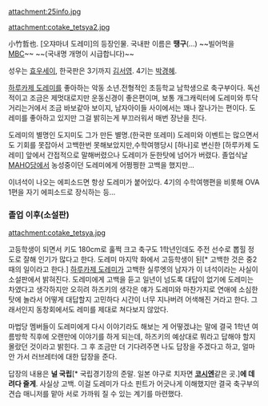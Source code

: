 attachment:25info.jpg

attachment:cotake_tetsya2.jpg

小竹哲也. [오쟈마녀 도레미]의 등장인물. 국내판 이름은 '''땡구'''(...) ~~빌어먹을 [[MBC]]~~ 
~~(국내명 개명이 시급합니다)~~

성우는 [[효우세이]], 한국판은 3기까지 [[김서영]]. 4기는 [[박경혜]].

[[하루카제 도레미]]를 좋아하는 악동 소년.전형적인 초등학교 남학생으로 축구부이다. 독선적이고 조금은 제멋대로지만 운동신경이 좋은편이며, 보통 개그캐릭터에 도레미와 투닥거리는거에서 조금 바보같아 보이지, 남자아이들 사이에서는 꽤나 잘나가는 편이다.
도레미를 좋아하고 있지만 그걸 밝히는게 부끄러워서 매번 장난을 친다.

도레미의 별명인 도지미도 그가 만든 별명.(한국판 또레미) 도레미와 이벤트는 많으면서도 기회를 못잡아서 고백한번 못해보았지만,수학여행당시 [하나]로 변신한 [하루카제 도레미] 앞에서 간접적으로 말해버렸으나 도레미가 둔한탓에 넘어가 버렸다.
졸업식날 [[MAHO당]]에서 농성중이던 도레미에게 어쩡쩡한 고백을 했지만...

이녀석이 나오는 에피소드면 항상 도레미가 붙어있다.
4기의 수학여행편을 비롯해 OVA 1편을 자기 에피소드로 장식하는 등...

=== 졸업 이후(소설판) ===
attachment:cotake_tetsya.jpg

고등학생이 되면서 키도 180cm로 훌쩍 크고 축구도 1학년인데도 주전 선수로 뽑힐 정도로 잘해 인기가 많다고 한다. 도레미 마지막 화에서 고등학생이 된[* 고백한 것은 중2 때의 일이라고 한다.] [[하루카제 도레미]]가 고백한 실루엣의 남자가 이 녀석이라는 사실이 소설판에서 밝혀진다. 도레미에게 고백을 듣고 일년이 넘도록 대답이 없기에 도레미는 차였다고 생각하지만 오히려 하즈키의 생각은 얘가 도레미와 마찬가지로 연애에 소심한 탓에 놀라서 어떻게 대답할지 고민하다 시간이 너무 지나버려 어색해진 거라고 한다. 그래서인지 동창회에서도 레미를 제대로 쳐다보지 않았다.

마법당 멤버들이 도레미에게 다시 이야기라도 해보는 게 어떻겠냐는 말에 결국 1학년 여름방학 직후에 오랜만에 이야기를 하게 되는데, 하즈키의 예상대로 뭐라고 답해야 할지 몰랐던 것이라고 밝힌다. 그 후 조금만 더 기다려주면 나도 답장을 주겠다고 하고, 얼마 안 가서 러브레터에 대한 답장을 준다.

답장의 내용은 '''널 국립'''[* 국립경기장의 준말. 일본 야구로 치자면 '''[[코시엔]]'''같은 곳.]'''에 데려다 줄게'''. 사실상 고백. 이걸 도레미가 다소 핀트가 어긋나게 이해했지만 결국 축구부의 견습 매니저를 맡아 서로 가까워 질 수 있는 계기를 마련했다.
